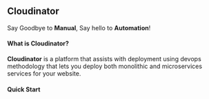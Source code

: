
## <span className="text-purple-500">Cloudinator</span>
<span className="text-gray-700 dark:text-gray-300">Say Goodbye to <strong>Manual</strong>, Say hello to <strong>Automation</strong>!</span>

<DocHero />

#### What is Cloudinator?
**Cloudinator** is a platform that assists with deployment using devops methodology that lets you deploy both monolithic and microservices services for your website.

#### Quick Start

<Introduction />
